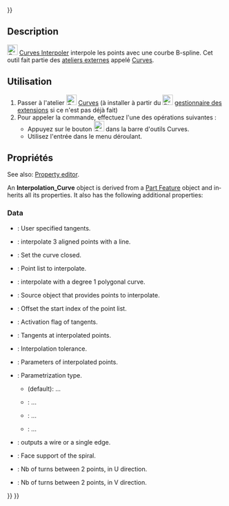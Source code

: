 <languages/>
{{UnfinishedDocu{{#translation:}}}}

{{Docnav/fr
|[[Curves_Approximate/fr|Approximer]]
|[[Curves_ParametricBlendCurve/fr|Courbe de transition]]
|[[Curves_Workbench/fr|Atelier Curves]]
|IconL=Curves_Approximate.svg
|IconR=Curves_ParametricBlendCurve.svg
|IconC=Curves_workbench_icon.svg
}}

{{GuiCommand/fr
|Name=Curves Interpolate
|Name/fr=Curves Interpoler
|MenuLocation=Curves → Interpolate
|Workbenches=[[Curves_Workbench/fr|Curves]]
}}

==Description==

<div class="mw-translate-fuzzy">
[[Image:Curves_Interpolate.svg|24px]] [[Curves_Interpolate/fr|Curves Interpoler]] interpole les points avec une courbe B-spline. Cet outil fait partie des [[External_workbenches/fr|ateliers externes]] appelé [[Curves_Workbench/fr|Curves]].
</div>

<span id="Usage"></span>
==Utilisation==

<div class="mw-translate-fuzzy">
# Passer à l'atelier [[Image:Curves_workbench_icon.svg|24px]] [[Curves_Workbench/fr|Curves]] (à installer à partir du [[Image:Std_AddonMgr.svg|24px]] [[Std_AddonMgr/fr|gestionnaire des extensions]] si ce n'est pas déjà fait)
# Pour appeler la commande, effectuez l'une des opérations suivantes :
#* Appuyez sur le bouton [[Image:Curves_Interpolate.svg|24px]] dans la barre d'outils Curves.
#* Utilisez l'entrée {{MenuCommand|Curves → Interpolate}} dans le menu déroulant.
</div>

<span id="Properties"></span>
==Propriétés==

<div lang="en" dir="ltr" class="mw-content-ltr">
See also: [[Property_editor|Property editor]].
</div>

<div lang="en" dir="ltr" class="mw-content-ltr">
An '''Interpolation_Curve''' object is derived from a [[Part_Feature|Part Feature]] object and inherits all its properties. It also has the following additional properties:
</div>

<div lang="en" dir="ltr" class="mw-content-ltr">
===Data===
</div>

<div lang="en" dir="ltr" class="mw-content-ltr">
{{TitleProperty|General}}
</div>

<div lang="en" dir="ltr" class="mw-content-ltr">
* {{PropertyData|CustomTangents|Bool}}: User specified tangents.
* {{PropertyData|DetectAligned|Bool|Hidden}}: interpolate 3 aligned points with a line.
* {{PropertyData|Periodic|Bool}}: Set the curve closed.
* {{PropertyData|PointList|LinkSubList|Hidden}}: Point list to interpolate.
* {{PropertyData|Polygonal|Bool}}: interpolate with a degree 1 polygonal curve.
* {{PropertyData|Source|Link}}: Source object that provides points to interpolate.
* {{PropertyData|StartOffset|Integer}}: Offset the start index of the point list.
* {{PropertyData|TangentFlags|BoolList}}: Activation flag of tangents.
* {{PropertyData|Tangents|VectorList}}: Tangents at interpolated points.
* {{PropertyData|Tolerance|Float|}}: Interpolation tolerance.
</div>

<div lang="en" dir="ltr" class="mw-content-ltr">
{{TitleProperty|Parameters}}
</div>

<div lang="en" dir="ltr" class="mw-content-ltr">
* {{PropertyData|Parameters|FloatList|Hidden}}: Parameters of interpolated points.
* {{PropertyData| Parametrization |Enumeration}}: Parametrization type.
** {{Value|ChordLength}} (default): ...
** {{Value| Centripetal}}: ...
** {{Value| Uniform}}: ...
** {{Value| Custom}}: ...
* {{PropertyData|WireOutput|Bool}}: outputs a wire or a single edge.
</div>

<div lang="en" dir="ltr" class="mw-content-ltr">
{{TitleProperty|Spiral}}
</div>

<div lang="en" dir="ltr" class="mw-content-ltr">
* {{PropertyData|FaceSupport|LinkSub}}: Face support of the spiral.
* {{PropertyData|UTurns|Integer}}: Nb of turns between 2 points, in U direction.
* {{PropertyData|VTurns|Integer}}: Nb of turns between 2 points, in V direction.
</div>


{{Docnav/fr
|[[Curves_Approximate/fr|Approximer]]
|[[Curves_ParametricBlendCurve/fr|Courbe de transition]]
|[[Curves_Workbench/fr|Atelier Curves]]
|IconL=Curves_Approximate.svg
|IconR=Curves_ParametricBlendCurve.svg
|IconC=Curves_workbench_icon.svg
}}

{{Curves Tools navi{{#translation:}}}}
{{Userdocnavi{{#translation:}}}}
